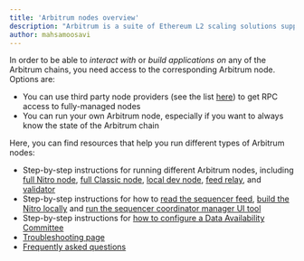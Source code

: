 ```yaml
---
title: 'Arbitrum nodes overview'
description: "Arbitrum is a suite of Ethereum L2 scaling solutions supported by a decentralized network of nodes. This guide introduces you to Arbitrum's node types and how they work together to scale Ethereum."
author: mahsamoosavi
---
```


In order to be able to _interact with_ or _build applications on_ any of the Arbitrum chains, you need access to the corresponding Arbitrum node. Options are:

- You can use third party node providers (see the list [here](/build-decentralized-apps/reference/01-node-providers.md)) to get RPC access to fully-managed nodes
- You can run your own Arbitrum node, especially if you want to always know the state of the Arbitrum chain

Here, you can find resources that help you run different types of Arbitrum nodes:

- Step-by-step instructions for running different Arbitrum nodes, including [full Nitro node](/run-arbitrum-node/03-run-full-node.mdx), [full Classic node](/run-arbitrum-node/more-types/03-run-classic-node.md), [local dev node](/run-arbitrum-node/04-run-local-dev-node.mdx), [feed relay](/run-arbitrum-node/sequencer/01-run-feed-relay.md), and [validator](/run-arbitrum-node/more-types/02-run-validator-node.md)
- Step-by-step instructions for how to [read the sequencer feed](/run-arbitrum-node/sequencer/02-read-sequencer-feed.md), [build the Nitro locally](/run-arbitrum-node/nitro/01-build-nitro-locally.md) and [run the sequencer coordinator manager UI tool](/run-arbitrum-node/sequencer/03-run-sequencer-coordination-manager.md)
- Step-by-step instructions for [how to configure a Data Availability Committee](/run-arbitrum-node/data-availability-committees/01-get-started.md)
- [Troubleshooting page](/run-arbitrum-node/06-troubleshooting.mdx)
- [Frequently asked questions](/node-running/faq.md)
